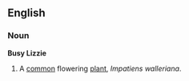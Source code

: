 ==English==
===Noun===
'''Busy Lizzie'''
{{wikipedia}}
# A [[common]] flowering [[plant]], ''Impatiens walleriana''.